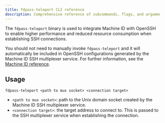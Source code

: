 ```yaml
---
title: fdpass-teleport CLI reference
description: Comprehensive reference of subcommands, flags, and arguments for the fdpass-teleport CLI tool.
---
```


The `fdpass-teleport` binary is used to integrate Machine ID with OpenSSH to
enable higher performance and reduced resource consumption when establishing SSH
connections.

You should not need to manually invoke `fdpass-teleport` and it will
automatically be included in OpenSSH configurations generated by the Machine ID
SSH multiplexer service. For further information, see the
[Machine ID reference](../machine-id/configuration.mdx).

## Usage

```shell
fdpass-teleport <path to mux socket> <connection target>
```

- `<path to mux socket>`: path to the Unix domain socket created by the Machine
  ID SSH multiplexer service.
- `<connection target>`: the target address to connect to. This is passed to the
  SSH multiplexer service when establishing the connection.
